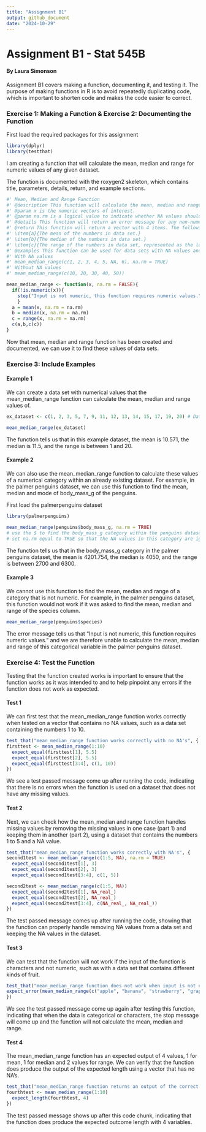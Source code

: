 ---
title: "Assignment B1"
output: github_document
date: "2024-10-29"
---

# Assignment B1 - Stat 545B

#### By Laura Simonson

Assignment B1 covers making a function, documenting it, and testing it. The purpose of making functions in R is to avoid repeatedly duplicating code, which is important to shorten code and makes the code easier to correct.

### Exercise 1: Making a Function & Exercise 2: Documenting the Function

First load the required packages for this assignment

```{r}
library(dplyr)
library(testthat)
```

I am creating a function that will calculate the mean, median and range for numeric values of any given dataset.

The function is documented with the roxygen2 skeleton, which contains title, parameters, details, return, and example sections.

```{r}
#' Mean, Median and Range Function
#' @description This function will calculate the mean, median and range values for numeric vectors.
#' @param x is the numeric vectors of interest.  
#' @param na.rm is a logical value to indicate whether NA values should be removed before computation. The default is false. 
#' @details This function will return an error message for any non-numeric values that are inputted. 
#' @return This function will return a vector with 4 items. The following elements will be returned:
#' \item{a}{The mean of the numbers in data set.}
#' \item{b}{The median of the numbers in data set.}
#' \item{c}{The range of the numbers in data set, represented as the last two numbers in the return, the minimum and maximum values.}
#' @examples This function can be used for data sets with NA values and for datasets without NA values
#' With NA values
#' mean_median_range(c(1, 2, 3, 4, 5, NA, 6), na.rm = TRUE)
#' Without NA values
#' mean_median_range(c(10, 20, 30, 40, 50))

mean_median_range <- function(x, na.rm = FALSE){
  if(!is.numeric(x)){
    stop("Input is not numeric, this function requires numeric values.")
    }
  a = mean(x, na.rm = na.rm)
  b = median(x, na.rm = na.rm)
  c = range(x, na.rm = na.rm)
  c(a,b,c(c))
}
```

Now that mean, median and range function has been created and documented, we can use it to find these values of data sets.

### Exercise 3: Include Examples

#### Example 1

We can create a data set with numerical values that the mean_median_range function can calculate the mean, median and range values of.

```{r}
ex_dataset <- c(1, 2, 3, 5, 7, 9, 11, 12, 13, 14, 15, 17, 19, 20) # Data set with random numbers 

mean_median_range(ex_dataset)

```

The function tells us that in this example dataset, the mean is 10.571, the median is 11.5, and the range is between 1 and 20.

#### Example 2

We can also use the mean_median_range function to calculate these values of a numerical category within an already existing dataset. For example, in the palmer penguins dataset, we can use this function to find the mean, median and mode of body_mass_g of the penguins.

First load the palmerpenguins dataset

```{r}
library(palmerpenguins)
```

```{r}
mean_median_range(penguins$body_mass_g, na.rm = TRUE) 
# use the $ to find the body_mass_g category within the penguins dataset 
# set na.rm equal to TRUE so that the NA values in this category are ignored by the function, otherwise the mean, median and range are calculated as NA. 
```

The function tells us that in the body_mass_g category in the palmer penguins dataset, the mean is 4201.754, the median is 4050, and the range is between 2700 and 6300.

#### Example 3

We cannot use this function to find the mean, median and range of a category that is not numeric. For example, in the palmer penguins dataset, this function would not work if it was asked to find the mean, median and range of the species column.

```{r, error = TRUE}
mean_median_range(penguins$species)
```

The error message tells us that "Input is not numeric, this function requires numeric values." and we are therefore unable to calculate the mean, median and range of this categorical variable in the palmer penguins dataset.

### Exercise 4: Test the Function

Testing that the function created works is important to ensure that the function works as it was intended to and to help pinpoint any errors if the function does not work as expected.

#### Test 1

We can first test that the mean_median_range function works correctly when tested on a vector that contains no NA values, such as a data set containing the numbers 1 to 10.

```{r}
test_that("mean_median_range function works correctly with no NA's", {
firsttest <- mean_median_range(1:10)
  expect_equal(firsttest[1], 5.5)
  expect_equal(firsttest[2], 5.5)
  expect_equal(firsttest[3:4], c(1, 10))
})

```

We see a test passed message come up after running the code, indicating that there is no errors when the function is used on a dataset that does not have any missing values.

#### Test 2

Next, we can check how the mean_median and range function handles missing values by removing the missing values in one case (part 1) and keeping them in another (part 2), using a dataset that contains the numbers 1 to 5 and a NA value.

```{r}
test_that("mean_median_range function works correctly with NA's", {
second1test <- mean_median_range(c(1:5, NA), na.rm = TRUE)
  expect_equal(second1test[1], 3)
  expect_equal(second1test[2], 3)
  expect_equal(second1test[3:4], c(1, 5))

second2test <- mean_median_range(c(1:5, NA))
  expect_equal(second2test[1], NA_real_)   
  expect_equal(second2test[2], NA_real_)    
  expect_equal(second2test[3:4], c(NA_real_, NA_real_))
})
```

The test passed message comes up after running the code, showing that the function can properly handle removing NA values from a data set and keeping the NA values in the dataset.

#### Test 3

We can test that the function will not work if the input of the function is characters and not numeric, such as with a data set that contains different kinds of fruit.

```{r}
test_that("mean_median_range function does not work when input is not numeric", {
expect_error(mean_median_range(c("apple", "banana", "strawberry", "grape")), "Input is not numeric, this function requires numeric values.")
})
```

We see the test passed message come up again after testing this function, indicating that when the data is categorical or characters, the stop message will come up and the function will not calculate the mean, median and range.

#### Test 4

The mean_median_range function has an expected output of 4 values, 1 for mean, 1 for median and 2 values for range. We can verify that the function does produce the output of the expected length using a vector that has no NA's.

```{r}
test_that("mean_median_range function returns an output of the correct length", {
fourthtest <- mean_median_range(1:10)
  expect_length(fourthtest, 4)
})
```

The test passed message shows up after this code chunk, indicating that the function does produce the expected outcome length with 4 variables.

